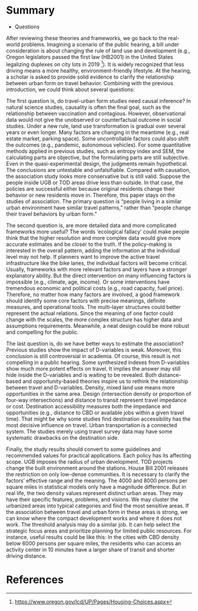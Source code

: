 # Summary {#summary}

-   Questions

After reviewing these theories and frameworks, we go back to the real-world problems. Imagining a scenario of the public hearing, a bill under consideration is about changing the rule of land use and development (e.g., Oregon legislators passed the first law (HB2001) in the United States legalizing duplexes on city lots in 2019 [^references1-1]). It is widely recognized that less driving means a more healthy, environment-friendly lifestyle. At the hearing, a scholar is asked to provide solid evidence to clarify the relationship between urban form on travel behavior. Combining with the previous introduction, we could think about several questions:

[^references1-1]: <https://www.oregon.gov/lcd/UP/Pages/Housing-Choices.aspx>

The first question is, do travel-urban form studies need causal inference? In natural science studies, causality is often the final goal, such as the relationship between vaccination and contagious. However, observational data would not give the unobserved or counterfactual outcome in social studies. Under a new rule, land use transformation is gradual over several years or even longer. Many factors are changing in the meantime (e.g., real estate market, parking space). Some uncontrollable factors could also shift the outcomes (e.g., pandemic, autonomous vehicles). For some quantitative methods applied in previous studies, such as entropy index and SEM, the calculating parts are objective, but the formulating parts are still subjective. Even in the quasi-experimental design, the judgments remain hypothetical. The conclusions are untestable and unfalsifiable. Compared with causation, the association study looks more conservative but is still valid. Suppose the people inside UGB or TOD areas drive less than outside. In that case, the policies are successful either because original residents change their behavior or new residents move in. Therefore, this paper stays on the studies of association. The primary question is "people living in a similar urban environment have similar travel patterns," rather than "people change their travel behaviors by urban form."

The second question is, are more detailed data and more complicated frameworks more useful? The words 'ecological fallacy' could make people think that the higher resolution and more complex data would give more accurate estimates and be closer to the truth. If the policy-making is interested in the overall pattern, adding the information at the individual level may not help. If planners want to improve the active travel infrastructure like the bike lanes, the individual factors will become critical. Usually, frameworks with more relevant factors and layers have a stronger explanatory ability. But the direct intervention on many influencing factors is impossible (e.g., climate, age, income). Or some interventions have tremendous economic and political costs (e.g., road capacity, fuel price). Therefore, no matter how many factors are involved, a good framework should identify some core factors with precise meanings, definite measures, and operational tools. The multi-layer structures could better represent the actual relations. Since the meaning of one factor could change with the scales, the more complex structure has higher data and assumptions requirements. Meanwhile, a neat design could be more robust and compelling for the public.

The last question is, do we have better ways to estimate the association? Previous studies show the impact of D-variables is weak. Moreover, this conclusion is still controversial in academia. Of course, this result is not compelling in a public hearing. Some synthesized indexes from D-variables show much more potent effects on travel. It implies the answer may still hide inside the D-variables and is waiting to be revealed. Both distance-based and opportunity-based theories inspire us to rethink the relationship between travel and D-variables. Density, mixed land use means more opportunities in the same area. Design (intersection density or proportion of four-way intersections) and distance to transit represent travel impedance or cost. Destination accessibility measures both the impedance and opportunities (e.g., distance to CBD or available jobs within a given travel time). That might be why some studies find destination accessibility has the most decisive influence on travel. Urban transportation is a connected system. The studies merely using travel survey data may have some systematic drawbacks on the destination side.

Finally, the study results should convert to some guidelines and recommended values for practical applications. Each policy has its affecting scope. UGB imposes the radius of urban development. TOD projects change the built environment around the stations. House Bill 2001 releases the restriction on only low-dense communities. It is necessary to clarify the factors' effective range and the meaning. The 4000 and 8000 persons per square miles in statistical models only have a magnitude difference. But in real life, the two density values represent distinct urban areas. They may have their specific features, problems, and visions. We may cluster the urbanized areas into typical categories and find the most sensitive areas. If the association between travel and urban form in these areas is strong, we can know where the compact development works and where it does not work. The threshold analysis may do a similar job. It can help select the strategic focus areas and prioritize planning for limited public resources. For instance, useful results could be like this: In the cities with CBD density below 6000 persons per square miles, the residents who can access an activity center in 10 minutes have a larger share of transit and shorter driving distance.

<!-- -   Goals -->

<!-- trip frequency, traffic mode split, and travel distance are three major dependent variables. The theory of Utility Maximization tells us a trip as an event must have some 'utility' or 'benefit.' Nobody wants to reduce the total number of trips because it reflects the social activity level and is a sign of urban prosperity. People don't object to a sustainable way given a fixed number of trips. More shared trips with shorter distances are desirable. Hence mode split and driving distance are the targets in this field. -->

<!-- TPB and prospect theory could explain people's decisions and choices better. This fact reminds us researchers should not have some high expectations about the role of urban form. Adding the attitude, habit, intention into the models does improve the goodness of fit. Individual travel behavior and social travel pattern might also be different topics. The former studies could be applied to micro design, while the latter is more important for policymaking. -->

<!-- -   Paths -->

<!-- Researchers could choose a suitable analysis framework for their research questions. A multistage framework can be used in longitudinal studies. Collecting the data of residents' relocation, car ownership, and travel behavior can figure out how these variables change with the built environment over many years. This study may have limitations for necessity and sufficiency, but long-term evidence is often more impressive for public opinion. -->

<!-- A tree structure covering all decision nodes could better reveal the whole travel pattern. The trip decision, mode choice, and driving distance make up the travel pattern. Merely looking at one node could be misleading. -->

<!-- A hierarchical framework helps identify one factor's effective scale on travel. It matters because  -->

<!-- All factors related to spatial distributions have morphological attributes. These attributes directly or indirectly affect travel behavior through some functional ways -->

<!-- such as road network connection -->

<!-- such as distance to transit services.  -->

<!-- This perspective helps people figure out the influencing path and better understand the underlying mechanism. -->

<!-- another way of understanding the role of land use is morphology versus functionality.  -->

<!-- the demand or utility of travel is the primary node affecting travel choice.  -->

<!-- The available transportation modes are the secondary nodes that allow travelers to compare and choose among driving and others. Choosing routes and departure time is in the third level. -->

<!-- The travel demand or utility mainly decides the driving distance. The lower levels ' choices could change the driving distance only when the demand is not strong enough or has many alternative destinations. -->

<!-- If one focuses on auto trips. The tree can be simplified to two levels: driving or not. -->

<!-- From the travel behavior perspective, driving distance locates on a terminal node of a trip decision tree. -->

<!-- The tree shows that the first two levels could produce some 'zero' driving distance. Should these cases be included in the studies of driving distance? -->

<!-- This discussion demonstrates a hierarchical relationship among driving distance and other trip variables. -->

<!-- In this way, the transit services are located on the second internal node. -->

<!-- the travel destination may be determined before the decision-making or be selected after the traveler compares several plans. -->

# References {.unnumbered}
